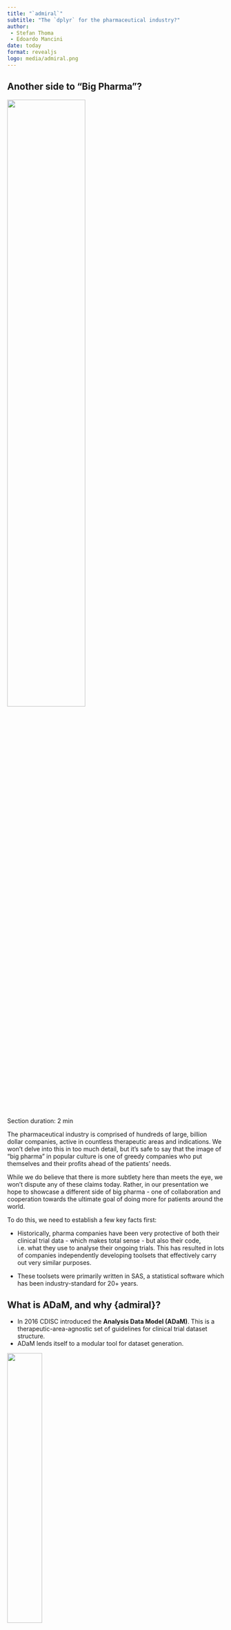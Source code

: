 ```yaml
---
title: "`admiral`"
subtitle: "The `dplyr` for the pharmaceutical industry?"
author: 
 - Stefan Thoma
 - Edoardo Mancini
date: today
format: revealjs
logo: media/admiral.png
---
```


## Another side to "Big Pharma"?

![](media/evil_scientist.jpg){fig-align="center" width="60%" height="60%"}

::: notes
Section duration: 2 min

The pharmaceutical industry is comprised of hundreds of large, billion dollar companies, active in countless therapeutic areas and indications. We won't delve into this in too much detail, but it's safe to say that the image of "big pharma" in popular culture is one of greedy companies who put themselves and their profits ahead of the patients' needs.

While we do believe that there is more subtlety here than meets the eye, we won't dispute any of these claims today. Rather, in our presentation we hope to showcase a different side of big pharma - one of collaboration and cooperation towards the ultimate goal of doing more for patients around the world.

To do this, we need to establish a few key facts first:

-   Historically, pharma companies have been very protective of both their clinical trial data - which makes total sense - but also their code, i.e. what they use to analyse their ongoing trials. This has resulted in lots of companies independently developing toolsets that effectively carry out very similar purposes.

-   These toolsets were primarily written in SAS, a statistical software which has been industry-standard for 20+ years.
:::

## What is ADaM, and why {admiral}?

-   In 2016 CDISC introduced the **Analysis Data Model (ADaM)**. This is a therapeutic-area-agnostic set of guidelines for clinical trial dataset structure.
-   ADaM lends itself to a modular tool for dataset generation.

::: {layout-ncol="2"}
![](media/cdisc.png){width="40%" height="40%"}

![](media/lego.png){width="20%" height="20%"}
:::

::: notes
Section duration: 4 min

In 2016, CDISC, which is an institution which sets data standards across the industry, introduced the Analysis Data Model, also known as ADaM. Without delving into too much detail, this can be thought of as a precise set of guidelines mandating the structure of the datasets that underpin clinical trial analysis. So, every company running a clinical trial after 2016 - no matter the therapeutic area - was now required to convert their collected, raw data into ADaM datasets prior to creating the tables, listings and graphs that will be used to evaluate the trial's outcome.

Note that we are glossing over the fact that there exists an intermediate set of datasets called SDTM datasets between the raw datasets step and the ADaM step. This isn't so relevant for our presentation, other than for the fact that it means the starting point for the ADaM datsets is also common across industry.

We also don't need to go into too much detail about what ADaM datasets actually look like, but it's important to understand that the steps used to construct them are often dataset-agnostic. Some examples include:

-   Merging a subset of a dataset with another dataset
-   Adding derived records based on existing ones
-   Converting character strings to dates and imputing missing values

Consequently, it stands to reason that if ever a tool (or package) could exist to aid in the generation of these ADaMs, this tool could be modular: various derivations could be chained together and customised to generate your dataset of interest. Ideally, this package would also interact seamlessly with the {tidyverse}, so that if ever a step for adding a new variable was trivial, then simple {dplyr} code could be slotted in to your derivation sequence. This idea is exactly the thought behind the inception of the {admiral} package.
:::

## {admiral}

::: columns
::: {.column width="60%"}
-   **Modular functions** extending dplyr, and **manuals** and **templates**
    -   Core functionality that can be extended to specific therapeutic areas
    -   Specific to very standardized data and processes
-   Created by users for users
:::

::: {.column width="40%"}
![](media/cheat_sheet.png)
:::
:::

::: notes
Section duration: 2 min

In my view, admiral brings to the table three types of technical value. First and most obvious: admiral provides a modular framework for data manipulation that extends the functionalities of `dplyr` and is tailored to the creation of ADaM data sets. You can see on the right side an example of how this works. But the value of admiral is not just the functions. It also offers extensive manuals and vignettes that describe the programming processes *and* the CDISC data standard mindset behind it. In a way, it serves as an extension to the CDISC implementation guides. And to save a lot of time, it also provides templates for the different types of ADaM datasets that serve as a very practical starting point for ADaM programming.

Aside from the technical aspects, the open source nature of the project facilitated the emergence of an admiral community. This community is active both on github and on our slack channel and consists of both users and developers. The fact that these two overlap is another benefit. This allows for efficient development and very short feedback lines.
:::

## Goal of {admiral}

-   Establish {admiral} workflow as *the* standard for ADaM creation by ...
    -   building trust in {admiral}
    -   encouraging R adoption across the industry

**trust fall img**

::: notes
Section duration: 1 min

What we would like to achieve with admiral is that it is established as *the* standard tool for ADaM creation in R. Not just across the all therapeutic areas, but also across the pharmaceutical industry. This should help ease the transition of pharmaceutical companies towards an open source workflow for clinical data science.

For that to happen, other companies must trust the product, as switching to R is a very big challenge for companies with a history of relying on licensed analysis software. We must provide a stable solution that is accepted by regulators, and user friendly, and we must ensure that such a project will not be abandoned anytime soon.

Lets talk about how we get to that point.
:::

## Building trust {.smaller}

-   Started as a collaboration of GSK and Roche
    -   Commitment and funding from both Roche and GSK makes it hard to ignore
    -   Hard for either company to monetize
    -   Ensures that the package stays open source and free to use
    -   Maintenance
-   Open source from the start
-   Involve community early on
    -   Serve the needs of many, not just of one company

::: notes
Section duration: 1:30 min

As trust is so important for this project, I want to share what helped us establish this in the first place. To begin with, admiral was co-developed by GSK and Roche as a collaboration. Having such large companies back the admiral project early on (i.e. assigning meaningful percentages of programmers' time to this open sourced project) helped it to be taken seriously from the start. Very early on, we were able to ask many programmers across the industry to experiment with and give feedback on the prototype admiral package. That was very valuable, as it showed us that other companies were interested as well.

Sharing the license between two companies also makes it much harder to monetize for any company on its own. This is a good thing, as other companies probably would not like to jump on a package that might get put behind a pay wall later. These big names also help as package maintenance will come up at one point in the package life cycle, and abandoning a package is much harder if a companies reputation is somehow tied to it.
:::

## Extension packages

-   Same user "feel" & language
-   Same development practices
-   Compatible modularity
-   Stability and trust
    -   Below par {admiral} extension package harms reputation of {admiral}
    -   Less trust means fewer users and less adoption of open source in the industry

::: notes
Section duration: 2:30 min

The decision to split admiral into one core package and multiple therapeutic area specific extension packages was a way to ensure that resources for admiral are concentrated on the core values at first.

An extension package extends the core functionality of admiral to a specific therapeutic area. This could be for example admiral_onco admiral_vaccine, or admiral_ophtha. We want those packages to exist and be successful, but the core team does not have the capacity or the therapeutic area knowledge to take on the development of these packages. We even want them to exist for therapeutic areas where Roche & GSK are not even active yet.

But we also have high expectations of the extension packages: The package usage, interface and layout should look and feel coherent with the core package. Once a user is familiar with the core package, they should be able to pick up any extension package quickly. This coherence should not only be on the user level. The same should go for developers: Code should follow the same standards and practices. And it should not be redundant: If a function already exists in the core package it should not be re-implemented in the extension package. Further, all admiral packages need to be able to work together seamlessly.

Most importantly, the package needs to function reliably. Having a sub-standard extension package would reflect badly on the core package as well. This could erode trust and hinder the adoption of open source practices in the pharmaceutical industry.

High goals. But how do we get there?
:::

## Setting them up for success

-   Instructions
    -   {admiraldev} rules & templates
    -   Git Structure & CICD
    -   One core member representative
-   Expectation management:
    -   Small scope!
    -   Effort required
    -   Assigned FTE

::: notes
Section duration: 2:45 min

Extension packages are developed in something like a franchise model. We took away two main points. One: We must give very clear instructions and structure to the extension developers. `admiraldev` is a separate package that was created specifically for admiral developers. It lists detailed instructions for code-style, naming and coding conventions, even helper functions and much more. We also provide github templates and CICD workflows that ensure certain standards like code styling, link checking, test coverage, etc. While those two things go a long way, the most resource intensive approach to this franchising is that one member of the core team acts as a representative who is either directly involved in the extension development, or is involved in a consulting function.

The second important learning is the management of expectation for the extension development teams. We have to make sure that a new team carefully considers the scope of their project. It should be well defined and achieveable. They have to think about the effort required to get there, and whether they can bring enough resources to the table to achieve that. Ideally, a certain amount of working percentages should be assigned to the task, and the workload should be shared across different companies. And most importantly, it should be clear to the team that this will require ongoing efforts: Even after most of the goals are implemented, the package needs to be maintained and periodically updated. It needs to be kept in line with the core admiral package, with the most current version of other packages it relies on, and also with changes in data standards, to remain useful to programmers.
:::

## A success story: {admiralvaccine}

-   The COVID-19 pandemic was a worldwide catastrophe, but it was also an opportunity to **collaborate further** within pharma...
-   ... Enter {admiralvaccine}!

::: {layout-ncol="2"}
![](media/covid.jpg){width="40%" height="40%"}

![](media/admiralvaccine.png){width="15%" height="15%"}
:::

::: notes
Section duration: 3 min

One of the greatest successes of our cross-company collaboration lies in the story behind the creation of an admiral extension package to deal with vaccine data.

To set the scene for you all, within the pharmaceutical industry and the wider world there was a great deal of interest in the area of vaccines during the period between 2020 and 2023 (for obvious reasons). From the outside, we all saw how quickly companies like Pfizer, Moderna and Astra Zeneca were able to bring Covid-19 vaccines to market. You will all appreciate that within the pharma industry, this required huge efforts all areas of drug development, one of which naturally was the creation of vaccine-specific ADaM datasets.

To cut a long story short, the atmosphere of cross-company collaboration and the contribution framework that we had set up within the {admiral} family meant that we in the {admiral} family were able to connect with programmers from Pfizer, which was a company that had not meaningfully contributed to the open-source {admiral} efforts previously, and empower them take the lead on the creation of {admiralvaccine} - a vaccine-specific extension to {admiral}. The package was co-developed in partnership with two other big pharma companies GSK and Novartis, as well as members of the core {admiral} team who supported the upskilling of this new team and ensured package contents was up to par with our standards. The {admiralvaccine} package released its first version in the summer of 2023, and enabled the sponsor companies to share and open-source many of the vaccine-related learnings they had acquired during the pandemic, and we firmly believe that this will foster even more cross-industry collaborations to tackle any challenges the future might hold.

We should stress that not all aspects of this experience were strictly positive: one chief observation we made was that the team behind the vaccines package was laser-focused on releasing a first version of {admiralvaccine}, but lost lots of interest as the time came to later maintain the package. Maybe this was a by-product of the huge drive and pressure to deliver in the short term that those involved had experienced when working on the vaccines themselves. Consequently within the core {admiral} team we had to work with the {admiralvaccine} leads to convey the importance of package maintenance, and this is an area that we are still working on to this day.
:::

## {admiral}: Looking ahead

Training models on {admiral} documentation: could genAI be the next frontier?

::: {layout-ncol="2"}
![](media/admiral_website.png){width="15%" height="15%"}

![](media/ai.png){width="20%" height="20%"}
:::

::: notes
Section duration {1 min}

Similar to {dplyr}, the core {admiral} package has now reached a point of maturity and stability, where we do not anticipate the need for large overhauls of our material in the future. At the same time, our documentation has undergone many rounds of review and is robust and extensive. Industry uptake is contantly on the rise and we see a near future where it is **the** default solution for ADaM creation.

As such, one avenue for improvement in the future is with regards to the learning curve required to get used to the package. AI is all the rage right now, so why not try to apply it to {admiral} as well? At the moment, there are efforts internally at various companies to train LLMs and chatbots on {admiral} documentation, which have proven quite fruitful. There hasn't yet been an Open Source effort in this space, though it is true that because everything is Open Source, the next re-training of something like Chat GPT may suddenly result in the model being an expert on ADaM creation!

So, we are very excited for what the future holds!

*Note: could also talk about automation efforts for {admiral}, but weary of time and having to descrive things like specs first.*
:::

## Q&A and resources

::: notes
Add: admiral website, cheat sheet, anything else? Mention the Blog as well.
:::
